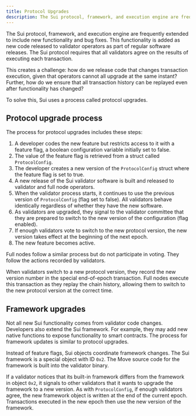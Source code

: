```yaml
---
title: Protocol Upgrades
description: The Sui protocol, framework, and execution engine are frequently extended to include new functionality and bug fixes. The upgrade process ensures all clients use the same source.
---
```


The Sui protocol, framework, and execution engine are frequently extended to include new functionality and bug fixes. This functionality is added as new code released to validator operators as part of regular software releases. The Sui protocol requires that all validators agree on the results of executing each transaction.  

This creates a challenge: how do we release code that changes transaction execution, given that operators cannot all upgrade at the same instant? Further, how do we ensure that all transaction history can be replayed even after functionality has changed?  

To solve this, Sui uses a process called protocol upgrades.

## Protocol upgrade process

The process for protocol upgrades includes these steps:

1. A developer codes the new feature but restricts access to it with a feature flag, a boolean configuration variable initially set to false.  
2. The value of the feature flag is retrieved from a struct called `ProtocolConfig`.  
3. The developer creates a new version of the `ProtocolConfig` struct where the feature flag is set to true.  
4. A new release of the Sui validator software is built and released to validator and full node operators.  
5. When the validator process starts, it continues to use the previous version of `ProtocolConfig` (flag set to false). All validators behave identically regardless of whether they have the new software.  
6. As validators are upgraded, they signal to the validator committee that they are prepared to switch to the new version of the configuration (flag enabled).  
7. If enough validators vote to switch to the new protocol version, the new version takes effect at the beginning of the next epoch.  
8. The new feature becomes active.  

Full nodes follow a similar process but do not participate in voting. They follow the actions recorded by validators.  

When validators switch to a new protocol version, they record the new version number in the special end-of-epoch transaction. Full nodes execute this transaction as they replay the chain history, allowing them to switch to the new protocol version at the correct time.  

## Framework upgrades

Not all new Sui functionality comes from validator code changes. Developers also extend the Sui framework. For example, they may add new native functions to expose functionality to smart contracts. The process for framework updates is similar to protocol upgrades.  

Instead of feature flags, Sui objects coordinate framework changes. The Sui framework is a special object with ID `0x2`. The Move source code for the framework is built into the validator binary.  

If a validator notices that its built-in framework differs from the framework in object `0x2`, it signals to other validators that it wants to upgrade the framework to a new version. As with `ProtocolConfig`, if enough validators agree, the new framework object is written at the end of the current epoch. Transactions executed in the new epoch then use the new version of the framework.  
